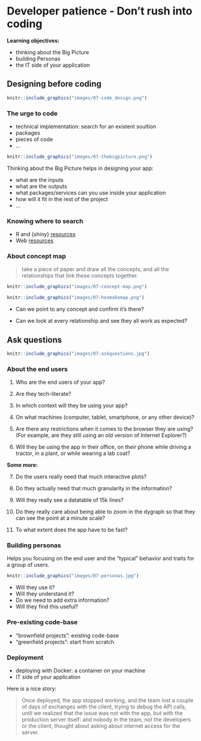 # Developer patience - Don't rush into coding


**Learning objectives:**

- thinking about the Big Picture
- building Personas
- the IT side of your application

## Designing before coding

```r
knitr::include_graphics("images/07-code_design.png")
```


### The urge to code

- technical implementation: search for an existent soultion
- packages
- pieces of code
- ...

```r
knitr::include_graphics("images/07-thebigpicture.png")
```

Thinking about the Big Picture helps in designing your app:

- what are the inputs
- what are the outputs
- what packages/services can you use inside your application
- how will it fit in the rest of the project
- ...

### Knowing where to search

- R and {shiny} [resources](https://engineering-shiny.org/dont-rush-into-coding.html) 
- Web [resources](https://engineering-shiny.org/dont-rush-into-coding.html) 

### About concept map

> take a piece of paper and draw all the concepts, and all the relationships that link these concepts together.

```r
knitr::include_graphics("images/07-concept-map.png")
```

```r
knitr::include_graphics("images/07-hexmakemap.png")
```

- Can we point to any concept and confirm it’s there?

- Can we look at every relationship and see they all work as expected?

## Ask questions


```r
knitr::include_graphics("images/07-askquestions.jpg")
```


### About the end users

1. Who are the end users of your app?

2. Are they tech-literate?

3. In which context will they be using your app?

4. On what machines (computer, tablet, smartphone, or any other device)?

5. Are there any restrictions when it comes to the browser they are using? (For example, are they still using an old version of Internet Explorer?)

6. Will they be using the app in their office, on their phone while driving a tractor, in a plant, or while wearing a lab coat?

**Some more:**

7. Do the users really need that much interactive plots? 

8. Do they actually need that much granularity in the information? 

9. Will they really see a datatable of 15k lines? 

10. Do they really care about being able to zoom in the dygraph so that they can see the point at a minute scale? 

11. To what extent does the app have to be fast?


### Building personas

Helps you focusing on the end user and the “typical” behavior and traits for a group of users.

```r
knitr::include_graphics("images/07-personas.jpg")
```

- Will they use it? 
- Will they understand it? 
- Do we need to add extra information? 
- Will they find this useful?


### Pre-existing code-base

- “brownfield projects”: existing code-base
- “greenfield projects”: start from scratch

### Deployment

- deploying with Docker: a container on your machine
- IT side of your application

Here is a nice story:

> Once deployed, the app stopped working, and the team lost a couple of days of exchanges with the client, trying to debug the API calls, until we realized that the issue was not with the app, but with the production server itself: and nobody in the team, not the developers or the client, thought about asking about internet access for the server.
















